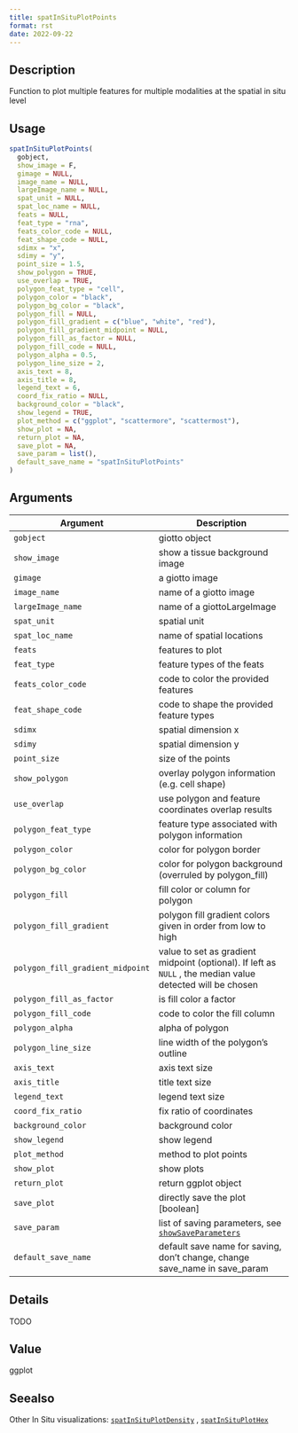 ```yaml
--- 
title: spatInSituPlotPoints 
format: rst 
date: 2022-09-22 
--- 
```


## Description

Function to plot multiple features for multiple modalities at the spatial in situ level


## Usage

```r
spatInSituPlotPoints(
  gobject,
  show_image = F,
  gimage = NULL,
  image_name = NULL,
  largeImage_name = NULL,
  spat_unit = NULL,
  spat_loc_name = NULL,
  feats = NULL,
  feat_type = "rna",
  feats_color_code = NULL,
  feat_shape_code = NULL,
  sdimx = "x",
  sdimy = "y",
  point_size = 1.5,
  show_polygon = TRUE,
  use_overlap = TRUE,
  polygon_feat_type = "cell",
  polygon_color = "black",
  polygon_bg_color = "black",
  polygon_fill = NULL,
  polygon_fill_gradient = c("blue", "white", "red"),
  polygon_fill_gradient_midpoint = NULL,
  polygon_fill_as_factor = NULL,
  polygon_fill_code = NULL,
  polygon_alpha = 0.5,
  polygon_line_size = 2,
  axis_text = 8,
  axis_title = 8,
  legend_text = 6,
  coord_fix_ratio = NULL,
  background_color = "black",
  show_legend = TRUE,
  plot_method = c("ggplot", "scattermore", "scattermost"),
  show_plot = NA,
  return_plot = NA,
  save_plot = NA,
  save_param = list(),
  default_save_name = "spatInSituPlotPoints"
)
```


## Arguments

Argument      |Description
------------- |----------------
`gobject`     |     giotto object
`show_image`     |     show a tissue background image
`gimage`     |     a giotto image
`image_name`     |     name of a giotto image
`largeImage_name`     |     name of a giottoLargeImage
`spat_unit`     |     spatial unit
`spat_loc_name`     |     name of spatial locations
`feats`     |     features to plot
`feat_type`     |     feature types of the feats
`feats_color_code`     |     code to color the provided features
`feat_shape_code`     |     code to shape the provided feature types
`sdimx`     |     spatial dimension x
`sdimy`     |     spatial dimension y
`point_size`     |     size of the points
`show_polygon`     |     overlay polygon information (e.g. cell shape)
`use_overlap`     |     use polygon and feature coordinates overlap results
`polygon_feat_type`     |     feature type associated with polygon information
`polygon_color`     |     color for polygon border
`polygon_bg_color`     |     color for polygon background (overruled by polygon_fill)
`polygon_fill`     |     fill color or column for polygon
`polygon_fill_gradient`     |     polygon fill gradient colors given in order from low to high
`polygon_fill_gradient_midpoint`     |     value to set as gradient midpoint (optional). If left as `NULL` , the median value detected will be chosen
`polygon_fill_as_factor`     |     is fill color a factor
`polygon_fill_code`     |     code to color the fill column
`polygon_alpha`     |     alpha of polygon
`polygon_line_size`     |     line width of the polygon's outline
`axis_text`     |     axis text size
`axis_title`     |     title text size
`legend_text`     |     legend text size
`coord_fix_ratio`     |     fix ratio of coordinates
`background_color`     |     background color
`show_legend`     |     show legend
`plot_method`     |     method to plot points
`show_plot`     |     show plots
`return_plot`     |     return ggplot object
`save_plot`     |     directly save the plot [boolean]
`save_param`     |     list of saving parameters, see [`showSaveParameters`](#showsaveparameters)
`default_save_name`     |     default save name for saving, don't change, change save_name in save_param


## Details

TODO


## Value

ggplot


## Seealso

Other In Situ visualizations:
 [`spatInSituPlotDensity`](#spatinsituplotdensity) ,
 [`spatInSituPlotHex`](#spatinsituplothex)


